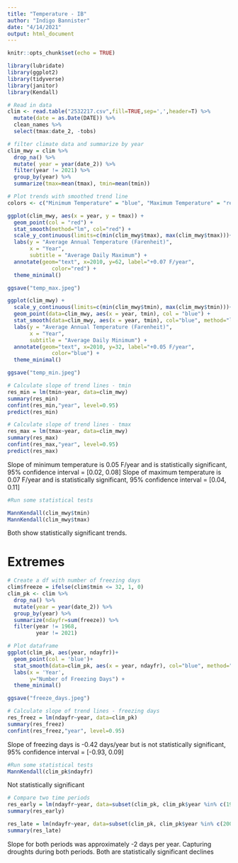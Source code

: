 ```yaml
---
title: "Temperature - IB"
author: "Indigo Bannister"
date: "4/14/2021"
output: html_document
---
```


```r
knitr::opts_chunk$set(echo = TRUE)

library(lubridate)
library(ggplot2)
library(tidyverse)
library(janitor)
library(Kendall)

```


```r
# Read in data
clim <- read.table("2532217.csv",fill=TRUE,sep=',',header=T) %>% 
  mutate(date = as.Date(DATE)) %>% 
  clean_names %>% 
  select(tmax:date_2, -tobs)

```

```r
# filter climate data and summarize by year
clim_mwy = clim %>% 
  drop_na() %>% 
  mutate( year = year(date_2)) %>% 
  filter(year != 2021) %>% 
  group_by(year) %>% 
  summarize(tmax=mean(tmax), tmin=mean(tmin))

# Plot trends with smoothed trend line
colors <- c("Minimum Temperature" = "blue", "Maximum Temperature" = "red")

ggplot(clim_mwy, aes(x = year, y = tmax)) +
  geom_point(col = "red") +
  stat_smooth(method="lm", col="red") +
  scale_y_continuous(limits=c(min(clim_mwy$tmax), max(clim_mwy$tmax)))+
  labs(y = "Average Annual Temperature (Farenheit)",
       x = "Year",
       subtitle = "Average Daily Maximum") +
  annotate(geom="text", x=2010, y=62, label="+0.07 F/year",
              color="red") +
  theme_minimal()

ggsave("temp_max.jpeg")

ggplot(clim_mwy) +
  scale_y_continuous(limits=c(min(clim_mwy$tmin), max(clim_mwy$tmin)))+
  geom_point(data=clim_mwy, aes(x = year, tmin), col = "blue") +
  stat_smooth(data=clim_mwy, aes(x = year, tmin), col="blue", method="lm") +
  labs(y = "Average Annual Temperature (Farenheit)",
       x = "Year",
       subtitle = "Average Daily Minimum") +
  annotate(geom="text", x=2010, y=32, label="+0.05 F/year",
              color="blue") +
  theme_minimal()

ggsave("temp_min.jpeg")

```

```r
# Calculate slope of trend lines - tmin
res_min = lm(tmin~year, data=clim_mwy)
summary(res_min)
confint(res_min,"year", level=0.95)
predict(res_min)

# Calculate slope of trend lines - tmax
res_max = lm(tmax~year, data=clim_mwy)
summary(res_max)
confint(res_max,"year", level=0.95)
predict(res_max)

```

Slope of minimum temperature is 0.05 F/year and is statistically significant, 95% confidence interval = [0.02, 0.08]
Slope of maximum temperature is 0.07 F/year and is statistically significant, 95% confidence interval = [0.04, 0.11]

```r
#Run some statistical tests

MannKendall(clim_mwy$tmin)
MannKendall(clim_mwy$tmax)

```
Both show statistically significant trends.


# Extremes

```r
# Create a df with number of freezing days
clim$freeze = ifelse(clim$tmin <= 32, 1, 0)
clim_pk <- clim %>% 
  drop_na() %>% 
  mutate(year = year(date_2)) %>% 
  group_by(year) %>% 
  summarize(ndayfr=sum(freeze)) %>% 
  filter(year != 1968,
         year != 2021)

# Plot dataframe
ggplot(clim_pk, aes(year, ndayfr))+
  geom_point(col = 'blue')+
  stat_smooth(data=clim_pk, aes(x = year, ndayfr), col="blue", method="lm") +
  labs(x = 'Year',
       y="Number of Freezing Days") + 
  theme_minimal() 

ggsave("freeze_days.jpeg")
```
```r
# Calculate slope of trend lines - freezing days
res_freez = lm(ndayfr~year, data=clim_pk)
summary(res_freez)
confint(res_freez,"year", level=0.95)
```
Slope of freezing days is -0.42 days/year but is not statistically significant, 95% confidence interval = [-0.93, 0.09]

```r
#Run some statistical tests
MannKendall(clim_pk$ndayfr)
```
Not statistically significant

```r
# Compare two time periods
res_early = lm(ndayfr~year, data=subset(clim_pk, clim_pk$year %in% c(1969:1990)))
summary(res_early)

res_late = lm(ndayfr~year, data=subset(clim_pk, clim_pk$year %in% c(2000:2020)))
summary(res_late)

```
Slope for both periods was approximately -2 days per year. Capturing droughts during both periods. Both are statistically significant declines


